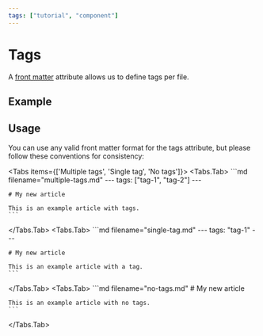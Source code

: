 ```yaml
---
tags: ["tutorial", "component"]
---
```


# Tags

A [front matter](https://github.com/jxson/front-matter) attribute allows us to
define tags per file.

## Example


<TagPills />

## Usage

You can use any valid front matter format for the tags attribute, but please
follow these conventions for consistency:


<Tabs items={['Multiple tags', 'Single tag', 'No tags']}>
  <Tabs.Tab>
    ```md filename="multiple-tags.md"
    ---
    tags: ["tag-1", "tag-2"]
    ---

    # My new article

    This is an example article with tags.
    ```

  </Tabs.Tab>
  <Tabs.Tab>
    ```md filename="single-tag.md"
    ---
    tags: "tag-1"
    ---

    # My new article

    This is an example article with a tag.
    ```

  </Tabs.Tab>
  <Tabs.Tab>
    ```md filename="no-tags.md"
    # My new article

    This is an example article with no tags.
    ```

  </Tabs.Tab>
</Tabs>
